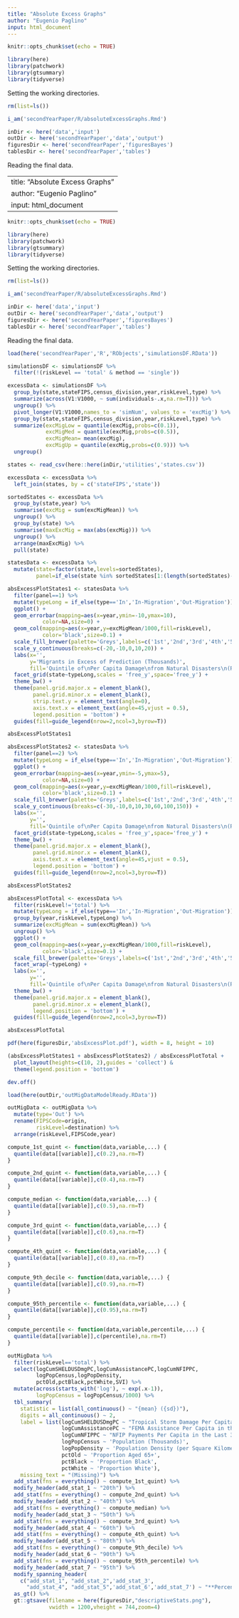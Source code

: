 ```yaml
---
title: "Absolute Excess Graphs"
author: "Eugenio Paglino"
input: html_document
---
```


```r
knitr::opts_chunk$set(echo = TRUE)
```

```r
library(here)
library(patchwork)
library(gtsummary)
library(tidyverse)
```

Setting the working directories.

```r
rm(list=ls())

i_am('secondYearPaper/R/absoluteExcessGraphs.Rmd')

inDir <- here('data','input')
outDir <- here('secondYearPaper','data','output')
figuresDir <- here('secondYearPaper','figuresBayes')
tablesDir <- here('secondYearPaper','tables')
```

Reading the final data.

---
title: "Absolute Excess Graphs"
author: "Eugenio Paglino"
input: html_document
---

```r
knitr::opts_chunk$set(echo = TRUE)
```

```r
library(here)
library(patchwork)
library(gtsummary)
library(tidyverse)
```

Setting the working directories.

```r
rm(list=ls())

i_am('secondYearPaper/R/absoluteExcessGraphs.Rmd')

inDir <- here('data','input')
outDir <- here('secondYearPaper','data','output')
figuresDir <- here('secondYearPaper','figuresBayes')
tablesDir <- here('secondYearPaper','tables')
```

Reading the final data.

```r
load(here('secondYearPaper','R','RObjects','simulationsDF.RData'))

```

```r
simulationsDF <- simulationsDF %>%
  filter(!(riskLevel == 'total' & method == 'single'))
```

```r
excessData <- simulationsDF %>%
  group_by(state,stateFIPS,census_division,year,riskLevel,type) %>%
  summarize(across(V1:V1000, ~ sum(individuals-.x,na.rm=T))) %>%
  ungroup() %>%
  pivot_longer(V1:V1000,names_to = 'simNum', values_to = 'excMig') %>%
  group_by(state,stateFIPS,census_division,year,riskLevel,type) %>%
  summarize(excMigLow = quantile(excMig,probs=c(0.1)),
            excMigMed = quantile(excMig,probs=c(0.5)),
            excMigMean= mean(excMig),
            excMigUp = quantile(excMig,probs=c(0.9))) %>%
  ungroup()
```

```r
states <- read_csv(here::here(inDir,'utilities','states.csv'))

excessData <- excessData %>%
  left_join(states, by = c('stateFIPS','state'))
```

```r
sortedStates <- excessData %>%
  group_by(state,year) %>%
  summarise(excMig = sum(excMigMean)) %>%
  ungroup() %>%
  group_by(state) %>%
  summarise(maxExcMig = max(abs(excMig))) %>%
  ungroup() %>%
  arrange(maxExcMig) %>%
  pull(state)
```

```r
statesData <- excessData %>%
  mutate(state=factor(state,levels=sortedStates),
         panel=if_else(state %in% sortedStates[1:(length(sortedStates)-3)],1,2))
```

```r
absExcessPlotStates1 <- statesData %>%
  filter(panel==1) %>%
  mutate(typeLong = if_else(type=='In','In-Migration','Out-Migration')) %>%
  ggplot() +
  geom_errorbar(mapping=aes(x=year,ymin=-10,ymax=10),
           color=NA,size=0) +
  geom_col(mapping=aes(x=year,y=excMigMean/1000,fill=riskLevel),
           color='black',size=0.1) +
  scale_fill_brewer(palette='Greys',labels=c('1st','2nd','3rd','4th','5th')) +
  scale_y_continuous(breaks=c(-20,-10,0,10,20)) +
  labs(x='',
       y='Migrants in Excess of Prediction (Thousands)',
       fill='Quintile of\nPer Capita Damage\nfrom Natural Disasters\n(Risk Level)') +
  facet_grid(state~typeLong,scales = 'free_y',space='free_y') +
  theme_bw() +
  theme(panel.grid.major.x = element_blank(),
        panel.grid.minor.x = element_blank(),
        strip.text.y = element_text(angle=0),
        axis.text.x = element_text(angle=45,vjust = 0.5),
        legend.position = 'bottom') +
  guides(fill=guide_legend(nrow=2,ncol=3,byrow=T))

absExcessPlotStates1
```
```r
absExcessPlotStates2 <- statesData %>%
  filter(panel==2) %>%
  mutate(typeLong = if_else(type=='In','In-Migration','Out-Migration')) %>%
  ggplot() +
  geom_errorbar(mapping=aes(x=year,ymin=-5,ymax=5),
           color=NA,size=0) +
  geom_col(mapping=aes(x=year,y=excMigMean/1000,fill=riskLevel),
           color='black',size=0.1) +
  scale_fill_brewer(palette='Greys',labels=c('1st','2nd','3rd','4th','5th')) +
  scale_y_continuous(breaks=c(-30,-10,0,10,30,60,100,150)) +
  labs(x='',
       y='',
       fill='Quintile of\nPer Capita Damage\nfrom Natural Disasters\n(Risk Level)') +
  facet_grid(state~typeLong,scales = 'free_y',space='free_y') +
  theme_bw() +
  theme(panel.grid.major.x = element_blank(),
        panel.grid.minor.x = element_blank(),
        axis.text.x = element_text(angle=45,vjust = 0.5),
        legend.position = 'bottom') +
  guides(fill=guide_legend(nrow=2,ncol=3,byrow=T))

absExcessPlotStates2
```

```r
absExcessPlotTotal <- excessData %>%
  filter(riskLevel!='total') %>%
  mutate(typeLong = if_else(type=='In','In-Migration','Out-Migration')) %>%
  group_by(year,riskLevel,typeLong) %>%
  summarize(excMigMean = sum(excMigMean)) %>%
  ungroup() %>%
  ggplot() +
  geom_col(mapping=aes(x=year,y=excMigMean/1000,fill=riskLevel),
           color='black',size=0.1) +
  scale_fill_brewer(palette='Greys',labels=c('1st','2nd','3rd','4th','5th')) +
  facet_wrap(~typeLong) + 
  labs(x='',
       y='',
       fill='Quintile of\nPer Capita Damage\nfrom Natural Disasters\n(Risk Level)') +
  theme_bw() +
  theme(panel.grid.major.x = element_blank(),
        panel.grid.minor.x = element_blank(),
        legend.position = 'bottom') +
  guides(fill=guide_legend(nrow=2,ncol=3,byrow=T))

absExcessPlotTotal
```

```r

pdf(here(figuresDir,'absExcessPlot.pdf'), width = 8, height = 10)

(absExcessPlotStates1 + absExcessPlotStates2) / absExcessPlotTotal + 
  plot_layout(heights=c(10, 2),guides = 'collect') &
  theme(legend.position = 'bottom')

dev.off()

```

```r
load(here(outDir,'outMigDataModelReady.RData'))
```

```r
outMigData <- outMigData %>%
  mutate(type='Out') %>%
  rename(FIPSCode=origin,
         riskLevel=destination) %>%
  arrange(riskLevel,FIPSCode,year)
```

```r
compute_1st_quint <- function(data,variable,...) {
  quantile(data[[variable]],c(0.2),na.rm=T)
}

compute_2nd_quint <- function(data,variable,...) {
  quantile(data[[variable]],c(0.4),na.rm=T)
}

compute_median <- function(data,variable,...) {
  quantile(data[[variable]],c(0.5),na.rm=T)
}

compute_3rd_quint <- function(data,variable,...) {
  quantile(data[[variable]],c(0.6),na.rm=T)
}

compute_4th_quint <- function(data,variable,...) {
  quantile(data[[variable]],c(0.8),na.rm=T)
}

compute_9th_decile <- function(data,variable,...) {
  quantile(data[[variable]],c(0.9),na.rm=T)
}

compute_95th_percentile <- function(data,variable,...) {
  quantile(data[[variable]],c(0.95),na.rm=T)
}

compute_percentile <- function(data,variable,percentile,...) {
  quantile(data[[variable]],c(percentile),na.rm=T)
}

outMigData %>%
  filter(riskLevel=='total') %>%
  select(logCumSHELDUSDmgPC,logCumAssistancePC,logCumNFIPPC,
         logPopCensus,logPopDensity,
         pctOld,pctBlack,pctWhite,SVI) %>%
  mutate(across(starts_with('log'), ~ exp(.x-1)),
         logPopCensus = logPopCensus/1000) %>%
  tbl_summary(
    statistic = list(all_continuous() ~ "{mean} ({sd})"),
    digits = all_continuous() ~ 2,
    label = list(logCumSHELDUSDmgPC ~ "Tropical Storm Damage Per Capita in the Last 3 Years",
                 logCumAssistancePC ~ "FEMA Assistance Per Capita in the Last 3 Years",
                 logCumNFIPPC ~ "NFIP Payments Per Capita in the Last 3 Years",
                 logPopCensus ~ 'Population (Thousands)',
                 logPopDensity ~ 'Population Density (per Square Kilometer)',
                 pctOld ~ 'Proportion Aged 65+',
                 pctBlack ~ 'Proportion Black',
                 pctWhite ~ 'Proportion White'),
    missing_text = "(Missing)") %>%
  add_stat(fns = everything() ~ compute_1st_quint) %>%
  modify_header(add_stat_1 ~ "20th") %>%
  add_stat(fns = everything() ~ compute_2nd_quint) %>%
  modify_header(add_stat_2 ~ "40th") %>%
  add_stat(fns = everything() ~ compute_median) %>%
  modify_header(add_stat_3 ~ "50th") %>%
  add_stat(fns = everything() ~ compute_3rd_quint) %>%
  modify_header(add_stat_4 ~ "60th") %>%
  add_stat(fns = everything() ~ compute_4th_quint) %>%
  modify_header(add_stat_5 ~ "80th") %>%
  add_stat(fns = everything() ~ compute_9th_decile) %>%
  modify_header(add_stat_6 ~ "90th") %>%
  add_stat(fns = everything() ~ compute_95th_percentile) %>%
  modify_header(add_stat_7 ~ "95th") %>%
  modify_spanning_header(
    c("add_stat_1", "add_stat_2",'add_stat_3',
      "add_stat_4", "add_stat_5",'add_stat_6','add_stat_7') ~ "**Percentiles**") %>%
  as_gt() %>%
  gt::gtsave(filename = here(figuresDir,"descriptiveStats.png"),
             vwidth = 1200,vheight = 744,zoom=4)
```
